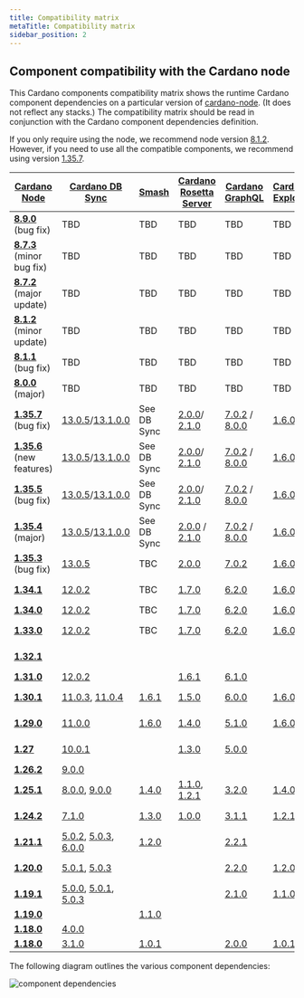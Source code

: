 ```yaml
---
title: Compatibility matrix
metaTitle: Compatibility matrix
sidebar_position: 2
---
```


## Component compatibility with the Cardano node

This Cardano components compatibility matrix shows the runtime Cardano component
dependencies on a particular version of
[cardano-node](https://github.com/input-output-hk/cardano-node/releases). (It
does not reflect any stacks.) The compatibility matrix should be read in
conjunction with the Cardano component dependencies definition.

If you only require using the node, we recommend node version
[8.1.2](https://github.com/input-output-hk/cardano-node/releases/tag/8.1.2).
However, if you need to use all the compatible components, we recommend using
version
[1.35.7](https://github.com/input-output-hk/cardano-node/releases/tag/1.35.7).

| [Cardano Node](https://github.com/input-output-hk/cardano-node/releases)                         | [Cardano DB Sync](https://github.com/input-output-hk/cardano-db-sync/releases)                                                                                                                                                                 | [Smash](https://github.com/input-output-hk/smash/releases)            | [Cardano Rosetta Server](https://github.com/input-output-hk/cardano-rosetta/releases)                                                                           | [Cardano GraphQL](https://github.com/input-output-hk/cardano-graphql/releases)                                                                                  | [Cardano Explorer](https://github.com/input-output-hk/cardano-explorer-app/releases) | [Cardano Wallet](https://github.com/input-output-hk/cardano-wallet/releases)                                                                                                       |
| ------------------------------------------------------------------------------------------------ | ---------------------------------------------------------------------------------------------------------------------------------------------------------------------------------------------------------------------------------------------- | --------------------------------------------------------------------- | --------------------------------------------------------------------------------------------------------------------------------------------------------------- | --------------------------------------------------------------------------------------------------------------------------------------------------------------- | ------------------------------------------------------------------------------------ | ---------------------------------------------------------------------------------------------------------------------------------------------------------------------------------- |
| **[8.9.0](https://github.com/IntersectMBO/cardano-node/releases/tag/8.9.0)** (bug fix)           | TBD                                                                                                                                                                                                                                            | TBD                                                                   | TBD                                                                                                                                                             | TBD                                                                                                                                                             | TBD                                                                                  | TBD                                                                                                                                                                                |
| **[8.7.3](https://github.com/IntersectMBO/cardano-node/releases/tag/8.7.3)** (minor bug fix)     | TBD                                                                                                                                                                                                                                            | TBD                                                                   | TBD                                                                                                                                                             | TBD                                                                                                                                                             | TBD                                                                                  | TBD                                                                                                                                                                                |
| **[8.7.2](https://github.com/input-output-hk/cardano-node/releases/tag/8.7.2)** (major update)   | TBD                                                                                                                                                                                                                                            | TBD                                                                   | TBD                                                                                                                                                             | TBD                                                                                                                                                             | TBD                                                                                  | TBD                                                                                                                                                                                |
| **[8.1.2](https://github.com/input-output-hk/cardano-node/releases/tag/8.1.2)** (minor update)   | TBD                                                                                                                                                                                                                                            | TBD                                                                   | TBD                                                                                                                                                             | TBD                                                                                                                                                             | TBD                                                                                  | TBD                                                                                                                                                                                |
| **[8.1.1](https://github.com/input-output-hk/cardano-node/releases/tag/8.1.1)** (bug fix)        | TBD                                                                                                                                                                                                                                            | TBD                                                                   | TBD                                                                                                                                                             | TBD                                                                                                                                                             | TBD                                                                                  | TBD                                                                                                                                                                                |
| **[8.0.0](https://github.com/input-output-hk/cardano-node/releases/tag/8.0.0)** (major)          | TBD                                                                                                                                                                                                                                            | TBD                                                                   | TBD                                                                                                                                                             | TBD                                                                                                                                                             | TBD                                                                                  | TBD                                                                                                                                                                                |
| **[1.35.7](https://github.com/input-output-hk/cardano-node/releases/tag/1.35.7)** (bug fix)      | [13.0.5](https://github.com/input-output-hk/cardano-db-sync/releases/tag/13.0.5)/[13.1.0.0](https://github.com/input-output-hk/cardano-db-sync/releases/tag/13.1.0.0)                                                                          | See DB Sync                                                           | [2.0.0](https://github.com/input-output-hk/cardano-rosetta/releases/tag/2.0.0)/ [2.1.0](https://github.com/input-output-hk/cardano-rosetta/releases/tag/2.1.0)  | [7.0.2](https://github.com/input-output-hk/cardano-graphql/releases/tag/7.0.2) / [8.0.0](https://github.com/input-output-hk/cardano-graphql/releases/tag/8.0.0) | [1.6.0](https://github.com/input-output-hk/cardano-explorer-app/releases/tag/1.6.0)  | [2022-12-14](https://github.com/input-output-hk/cardano-wallet/releases/tag/v2022-12-14)                                                                                           |
| **[1.35.6](https://github.com/input-output-hk/cardano-node/releases/tag/1.35.6)** (new features) | [13.0.5](https://github.com/input-output-hk/cardano-db-sync/releases/tag/13.0.5)/[13.1.0.0](https://github.com/input-output-hk/cardano-db-sync/releases/tag/13.1.0.0)                                                                          | See DB Sync                                                           | [2.0.0](https://github.com/input-output-hk/cardano-rosetta/releases/tag/2.0.0)/ [2.1.0](https://github.com/input-output-hk/cardano-rosetta/releases/tag/2.1.0)  | [7.0.2](https://github.com/input-output-hk/cardano-graphql/releases/tag/7.0.2) / [8.0.0](https://github.com/input-output-hk/cardano-graphql/releases/tag/8.0.0) | [1.6.0](https://github.com/input-output-hk/cardano-explorer-app/releases/tag/1.6.0)  | [2022-12-14](https://github.com/input-output-hk/cardano-wallet/releases/tag/v2022-12-14)                                                                                           |
| **[1.35.5](https://github.com/input-output-hk/cardano-node/releases/tag/1.35.5)** (bug fix)      | [13.0.5](https://github.com/input-output-hk/cardano-db-sync/releases/tag/13.0.5)/[13.1.0.0](https://github.com/input-output-hk/cardano-db-sync/releases/tag/13.1.0.0)                                                                          | See DB Sync                                                           | [2.0.0](https://github.com/input-output-hk/cardano-rosetta/releases/tag/2.0.0)/ [2.1.0](https://github.com/input-output-hk/cardano-rosetta/releases/tag/2.1.0)  | [7.0.2](https://github.com/input-output-hk/cardano-graphql/releases/tag/7.0.2) / [8.0.0](https://github.com/input-output-hk/cardano-graphql/releases/tag/8.0.0) | [1.6.0](https://github.com/input-output-hk/cardano-explorer-app/releases/tag/1.6.0)  | [2022-12-14](https://github.com/input-output-hk/cardano-wallet/releases/tag/v2022-12-14)                                                                                           |
| **[1.35.4](https://github.com/input-output-hk/cardano-node/releases/tag/1.35.4)** (major)        | [13.0.5](https://github.com/input-output-hk/cardano-db-sync/releases/tag/13.0.5)/[13.1.0.0](https://github.com/input-output-hk/cardano-db-sync/releases/tag/13.1.0.0)                                                                          | See DB Sync                                                           | [2.0.0](https://github.com/input-output-hk/cardano-rosetta/releases/tag/2.0.0) / [2.1.0](https://github.com/input-output-hk/cardano-rosetta/releases/tag/2.1.0) | [7.0.2](https://github.com/input-output-hk/cardano-graphql/releases/tag/7.0.2) / [8.0.0](https://github.com/input-output-hk/cardano-graphql/releases/tag/8.0.0) | [1.6.0](https://github.com/input-output-hk/cardano-explorer-app/releases/tag/1.6.0)  | [2022-12-14](https://github.com/input-output-hk/cardano-wallet/releases/tag/v2022-12-14)                                                                                           |
| **[1.35.3](https://github.com/input-output-hk/cardano-node/releases/tag/1.35.3)** (bug fix)      | [13.0.5](https://github.com/input-output-hk/cardano-db-sync/releases/tag/13.0.5)                                                                                                                                                               | TBC                                                                   | [2.0.0](https://github.com/input-output-hk/cardano-rosetta/releases/tag/2.0.0)                                                                                  | [7.0.2](https://github.com/input-output-hk/cardano-graphql/releases/tag/7.0.2)                                                                                  | [1.6.0](https://github.com/input-output-hk/cardano-explorer-app/releases/tag/1.6.0)  | [2022-10-06](https://github.com/input-output-hk/cardano-wallet/releases/tag/v2022-10-06)                                                                                           |
| **[1.34.1](https://github.com/input-output-hk/cardano-node/releases/tag/1.34.1)**                | [12.0.2](https://github.com/input-output-hk/cardano-db-sync/releases/tag/12.0.2)                                                                                                                                                               | TBC                                                                   | [1.7.0](https://github.com/input-output-hk/cardano-rosetta/releases/tag/1.7.0)                                                                                  | [6.2.0](https://github.com/input-output-hk/cardano-graphql/releases/tag/6.2.0)                                                                                  | [1.6.0](https://github.com/input-output-hk/cardano-explorer-app/releases/tag/1.6.0)  | [2022-05-27](https://github.com/input-output-hk/cardano-wallet/releases/tag/v2022-05-27)                                                                                           |
| **[1.34.0](https://github.com/input-output-hk/cardano-node/releases/tag/1.34.0)**                | [12.0.2](https://github.com/input-output-hk/cardano-db-sync/releases/tag/12.0.2)                                                                                                                                                               | TBC                                                                   | [1.7.0](https://github.com/input-output-hk/cardano-rosetta/releases/tag/1.7.0)                                                                                  | [6.2.0](https://github.com/input-output-hk/cardano-graphql/releases/tag/6.2.0)                                                                                  | [1.6.0](https://github.com/input-output-hk/cardano-explorer-app/releases/tag/1.6.0)  | TBC                                                                                                                                                                                |
| **[1.33.0](https://github.com/input-output-hk/cardano-node/releases/tag/1.33.0)**                | [12.0.2](https://github.com/input-output-hk/cardano-db-sync/releases/tag/12.0.2)                                                                                                                                                               | TBC                                                                   | [1.7.0](https://github.com/input-output-hk/cardano-rosetta/releases/tag/1.7.0)                                                                                  | [6.2.0](https://github.com/input-output-hk/cardano-graphql/releases/tag/6.2.0)                                                                                  | [1.6.0](https://github.com/input-output-hk/cardano-explorer-app/releases/tag/1.6.0)  | [2022-01-18](https://github.com/input-output-hk/cardano-wallet/releases/tag/v2022-01-18)                                                                                           |
| **[1.32.1](https://github.com/input-output-hk/cardano-node/releases/tag/1.32.1)**                |                                                                                                                                                                                                                                                |                                                                       |                                                                                                                                                                 |                                                                                                                                                                 |                                                                                      | [2021-12-15](https://github.com/input-output-hk/cardano-wallet/releases/tag/v2021-12-15)                                                                                           |
| **[1.31.0](https://github.com/input-output-hk/cardano-node/releases/tag/1.31.0)**                | [12.0.2](https://github.com/input-output-hk/cardano-db-sync/releases/tag/12.0.2)                                                                                                                                                               |                                                                       | [1.6.1](https://github.com/input-output-hk/cardano-rosetta/releases/tag/1.6.1)                                                                                  | [6.1.0](https://github.com/input-output-hk/cardano-graphql/releases/tag/6.1.0)                                                                                  |                                                                                      |                                                                                                                                                                                    |
| **[1.30.1](https://github.com/input-output-hk/cardano-node/releases/tag/1.30.1)**                | [11.0.3](https://github.com/input-output-hk/cardano-db-sync/releases/tag/11.0.3), [11.0.4](https://github.com/input-output-hk/cardano-db-sync/releases/tag/11.0.4)                                                                             | [1.6.1](https://github.com/input-output-hk/smash/releases/tag/1.6.1)  | [1.5.0](https://github.com/input-output-hk/cardano-rosetta/releases/tag/1.5.0)                                                                                  | [6.0.0](https://github.com/input-output-hk/cardano-graphql/releases/tag/6.0.0)                                                                                  | [1.6.0](https://github.com/input-output-hk/cardano-explorer-app/releases/tag/1.6.0)  | [2021-11-11 ](https://github.com/input-output-hk/cardano-wallet/releases/tag/v2021-11-11)                                                                                          |
| **[1.29.0](https://github.com/input-output-hk/cardano-node/releases/tag/1.29.0)**                | [11.0.0](https://github.com/input-output-hk/cardano-db-sync/releases/tag/11.0.0)                                                                                                                                                               | [1.6.0](https://github.com/input-output-hk/smash/releases/tag/1.6.0)  | [1.4.0](https://github.com/input-output-hk/cardano-rosetta/releases/tag/1.4.0)                                                                                  | [5.1.0](https://github.com/input-output-hk/cardano-graphql/releases/tag/5.1.0)                                                                                  | [1.6.0](https://github.com/input-output-hk/cardano-explorer-app/releases/tag/1.6.0)  | [2021-09-09](https://github.com/input-output-hk/cardano-wallet/releases/tag/v2021-09-09)                                                                                           |
| **[1.27](https://github.com/input-output-hk/cardano-node/releases/tag/1.27.0)**                  | [10.0.1](https://github.com/input-output-hk/cardano-db-sync/releases/tag/10.0.1)                                                                                                                                                               |                                                                       | [1.3.0](https://github.com/input-output-hk/cardano-rosetta/releases/tag/1.3.0)                                                                                  | [5.0.0](https://github.com/input-output-hk/cardano-graphql/releases/tag/5.0.0)                                                                                  |                                                                                      | [2021-06-11](https://github.com/input-output-hk/cardano-wallet/releases/tag/v2021-06-11)                                                                                           |
| **[1.26.2](https://github.com/input-output-hk/cardano-node/releases/tag/1.26.2)**                | [9.0.0](https://github.com/input-output-hk/cardano-db-sync/releases/tag/9.0.0)                                                                                                                                                                 |                                                                       |                                                                                                                                                                 |                                                                                                                                                                 |                                                                                      |                                                                                                                                                                                    |
| **[1.25.1](https://github.com/input-output-hk/cardano-node/releases/tag/1.25.1)**                | [8.0.0](https://github.com/input-output-hk/cardano-db-sync/releases/tag/8.0.0), [9.0.0](https://github.com/input-output-hk/cardano-db-sync/releases/tag/9.0.0)                                                                                 | [1.4.0](https://github.com/input-output-hk/smash/releases/tag/v1.4.0) | [1.1.0](https://github.com/input-output-hk/cardano-rosetta/releases/tag/1.1.0), [1.2.1](https://github.com/input-output-hk/cardano-rosetta/releases/tag/1.2.1)  | [3.2.0](https://github.com/input-output-hk/cardano-graphql/releases/tag/3.2.0)                                                                                  | [1.4.0](https://github.com/input-output-hk/cardano-explorer-app/releases/tag/1.4.0)  | [2021.02.12](https://github.com/input-output-hk/cardano-wallet/releases/tag/v2021-02-12), [2021.02.15](https://github.com/input-output-hk/cardano-wallet/releases/tag/v2021-02-15) |
| **[1.24.2](https://github.com/input-output-hk/cardano-node/releases/tag/1.24.2)**                | [7.1.0](https://github.com/input-output-hk/cardano-db-sync/releases/tag/7.1.0)                                                                                                                                                                 | [1.3.0](https://github.com/input-output-hk/smash/releases/tag/1.3.0)  | [1.0.0](https://github.com/input-output-hk/cardano-rosetta/releases/tag/1.0.0)                                                                                  | [3.1.1](https://github.com/input-output-hk/cardano-graphql/releases/tag/3.1.1)                                                                                  | [1.2.1](https://github.com/input-output-hk/cardano-explorer-app/releases/tag/1.2.1)  | [2020.12.21](https://github.com/input-output-hk/cardano-wallet/releases/tag/v2020-12-21), [2020.01.12](https://github.com/input-output-hk/cardano-wallet/releases/tag/v2021-01-12) |
| **[1.21.1](https://github.com/input-output-hk/cardano-node/releases/tag/1.21.1)**                | [5.0.2](https://github.com/input-output-hk/cardano-db-sync/releases/tag/5.0.2), [5.0.3](https://github.com/input-output-hk/cardano-db-sync/releases/tag/5.0.3), [6.0.0](https://github.com/input-output-hk/cardano-db-sync/releases/tag/6.0.0) | [1.2.0](https://github.com/input-output-hk/smash/releases/tag/1.2.0)  |                                                                                                                                                                 | [2.2.1](https://github.com/input-output-hk/cardano-graphql/releases/tag/2.2.1)                                                                                  |                                                                                      | [2020.10.13](https://github.com/input-output-hk/cardano-wallet/releases/tag/v2020-10-13)                                                                                           |
| **[1.20.0](https://github.com/input-output-hk/cardano-node/releases/tag/1.20.0)**                | [5.0.1](https://github.com/input-output-hk/cardano-db-sync/releases/tag/5.0.1), [5.0.3](https://github.com/input-output-hk/cardano-db-sync/releases/tag/5.0.3)                                                                                 |                                                                       |                                                                                                                                                                 | [2.2.0](https://github.com/input-output-hk/cardano-graphql/releases/tag/2.2.0)                                                                                  | [1.2.0](https://github.com/input-output-hk/cardano-explorer-app/releases/tag/1.2.0)  | [2020.9.22](https://github.com/input-output-hk/cardano-wallet/releases/tag/v2020-09-22), [2020.9.30](https://github.com/input-output-hk/cardano-wallet/releases/tag/v2020-09-30)   |
| **[1.19.1](https://github.com/input-output-hk/cardano-node/releases/tag/1.19.1)**                | [5.0.0](https://github.com/input-output-hk/cardano-db-sync/releases/tag/5.0.0), [5.0.1](https://github.com/input-output-hk/cardano-db-sync/releases/tag/5.0.1), [5.0.3](https://github.com/input-output-hk/cardano-db-sync/releases/tag/5.0.3) |                                                                       |                                                                                                                                                                 | [2.1.0](https://github.com/input-output-hk/cardano-graphql/releases/tag/2.1.0)                                                                                  | [1.1.0](https://github.com/input-output-hk/cardano-explorer-app/releases/tag/1.1.0)  | [2020.9.11](https://github.com/input-output-hk/cardano-wallet/releases/tag/v2020-09-11)                                                                                            |
| **[1.19.0](https://github.com/input-output-hk/cardano-node/releases/tag/1.19.0)**                |                                                                                                                                                                                                                                                | [1.1.0](https://github.com/input-output-hk/smash/releases/tag/1.1.0)  |                                                                                                                                                                 |                                                                                                                                                                 |                                                                                      |                                                                                                                                                                                    |
| **[1.18.0](https://github.com/input-output-hk/cardano-node/releases/tag/1.18.0)**                | [4.0.0](https://github.com/input-output-hk/cardano-db-sync/releases/tag/4.0.0)                                                                                                                                                                 |                                                                       |                                                                                                                                                                 |                                                                                                                                                                 |                                                                                      |                                                                                                                                                                                    |
| **[1.18.0](https://github.com/input-output-hk/cardano-node/releases/tag/1.18.0)**                | [3.1.0](https://github.com/input-output-hk/cardano-db-sync/releases/tag/3.1.0)                                                                                                                                                                 | [1.0.1](https://github.com/input-output-hk/smash/releases/tag/1.0.1)  |                                                                                                                                                                 | [2.0.0](https://github.com/input-output-hk/cardano-graphql/releases/tag/2.0.0)                                                                                  | [1.0.1](https://github.com/input-output-hk/cardano-explorer-app/releases/tag/1.0.1)  | [2020.8.3](https://github.com/input-output-hk/cardano-wallet/releases/tag/v2020-08-03)                                                                                             |

The following diagram outlines the various component dependencies:

![component dependencies](Cardano_component_dependencies.png)
